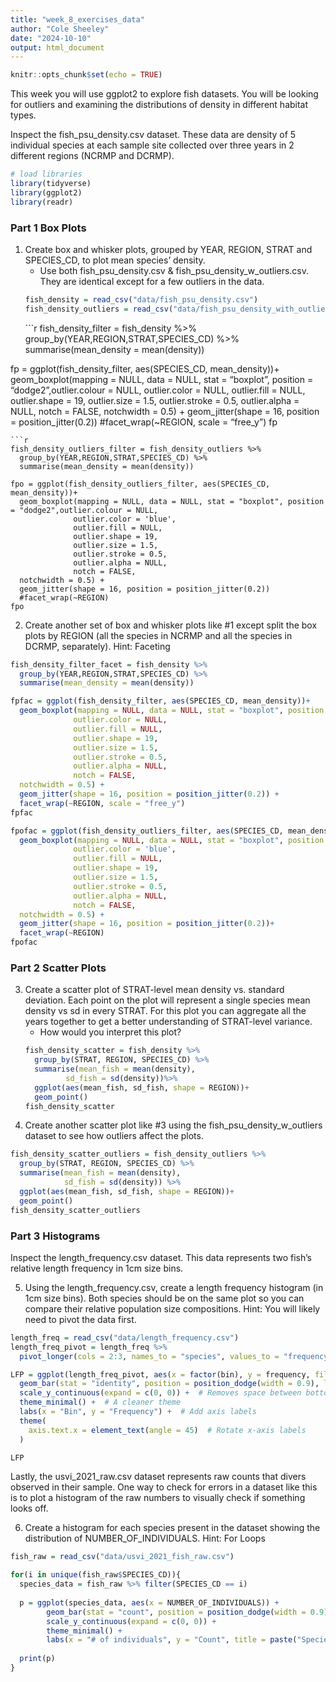 ```yaml
---
title: "week_8_exercises_data"
author: "Cole Sheeley"
date: "2024-10-10"
output: html_document
---
```


```r
knitr::opts_chunk$set(echo = TRUE)
```

This week you will use ggplot2 to explore fish datasets.  You will be looking for outliers and examining the distributions of density in different habitat types.  

Inspect the fish_psu_density.csv dataset.  These data are density of 5 individual species at each sample site collected over three years in 2 different regions (NCRMP and DCRMP).

```r
# load libraries
library(tidyverse)
library(ggplot2)
library(readr)
```
  
### Part 1 Box Plots

1. Create box and whisker plots, grouped by YEAR, REGION, STRAT and SPECIES_CD, to plot mean species' density.  
    - Use both fish_psu_density.csv & fish_psu_density_w_outliers.csv.  They are identical except for a few outliers in the data.
```r
fish_density = read_csv("data/fish_psu_density.csv")
fish_density_outliers = read_csv("data/fish_psu_density_with_outliers.csv")
```
```r
fish_density_filter = fish_density %>%
  group_by(YEAR,REGION,STRAT,SPECIES_CD) %>%
  summarise(mean_density = mean(density))

fp = ggplot(fish_density_filter, aes(SPECIES_CD, mean_density))+
  geom_boxplot(mapping = NULL, data = NULL, stat = "boxplot", position = "dodge2",outlier.colour = NULL,
			  outlier.color = NULL,
			  outlier.fill = NULL,
			  outlier.shape = 19,
			  outlier.size = 1.5,
			  outlier.stroke = 0.5,
			  outlier.alpha = NULL,
			  notch = FALSE,
  notchwidth = 0.5) +
  geom_jitter(shape = 16, position = position_jitter(0.2)) 
  #facet_wrap(~REGION, scale = "free_y")
fp
```
```r
fish_density_outliers_filter = fish_density_outliers %>%
  group_by(YEAR,REGION,STRAT,SPECIES_CD) %>%
  summarise(mean_density = mean(density))

fpo = ggplot(fish_density_outliers_filter, aes(SPECIES_CD, mean_density))+
  geom_boxplot(mapping = NULL, data = NULL, stat = "boxplot", position = "dodge2",outlier.colour = NULL,
			  outlier.color = 'blue',
			  outlier.fill = NULL,
			  outlier.shape = 19,
			  outlier.size = 1.5,
			  outlier.stroke = 0.5,
			  outlier.alpha = NULL,
			  notch = FALSE,
  notchwidth = 0.5) +
  geom_jitter(shape = 16, position = position_jitter(0.2)) 
  #facet_wrap(~REGION)
fpo
```
2. Create another set of box and whisker plots like #1 except split the box plots by REGION (all the species in NCRMP and all the species in DCRMP, separately).  Hint: Faceting
```r
fish_density_filter_facet = fish_density %>%
  group_by(YEAR,REGION,STRAT,SPECIES_CD) %>%
  summarise(mean_density = mean(density))

fpfac = ggplot(fish_density_filter, aes(SPECIES_CD, mean_density))+
  geom_boxplot(mapping = NULL, data = NULL, stat = "boxplot", position = "dodge2",outlier.colour = NULL,
			  outlier.color = NULL,
			  outlier.fill = NULL,
			  outlier.shape = 19,
			  outlier.size = 1.5,
			  outlier.stroke = 0.5,
			  outlier.alpha = NULL,
			  notch = FALSE,
  notchwidth = 0.5) +
  geom_jitter(shape = 16, position = position_jitter(0.2)) + 
  facet_wrap(~REGION, scale = "free_y")
fpfac
```
```r
fpofac = ggplot(fish_density_outliers_filter, aes(SPECIES_CD, mean_density))+
  geom_boxplot(mapping = NULL, data = NULL, stat = "boxplot", position = "dodge2",outlier.colour = NULL,
			  outlier.color = 'blue',
			  outlier.fill = NULL,
			  outlier.shape = 19,
			  outlier.size = 1.5,
			  outlier.stroke = 0.5,
			  outlier.alpha = NULL,
			  notch = FALSE,
  notchwidth = 0.5) +
  geom_jitter(shape = 16, position = position_jitter(0.2))+ 
  facet_wrap(~REGION)
fpofac
```
### Part 2 Scatter Plots

3. Create a scatter plot of STRAT-level mean density vs. standard deviation.  Each point on the plot will represent a single species mean density vs sd in every STRAT.  For this plot you can aggregate all the years together to get a better understanding of STRAT-level variance.
    - How would you interpret this plot?
```r
fish_density_scatter = fish_density %>%
  group_by(STRAT, REGION, SPECIES_CD) %>%
  summarise(mean_fish = mean(density),
            sd_fish = sd(density))%>%
  ggplot(aes(mean_fish, sd_fish, shape = REGION))+
  geom_point()
fish_density_scatter
```


4. Create another scatter plot like #3 using the fish_psu_density_w_outliers dataset to see how outliers affect the plots.
```r
fish_density_scatter_outliers = fish_density_outliers %>%
  group_by(STRAT, REGION, SPECIES_CD) %>%
  summarise(mean_fish = mean(density),
            sd_fish = sd(density)) %>%
  ggplot(aes(mean_fish, sd_fish, shape = REGION))+
  geom_point()
fish_density_scatter_outliers
```

### Part 3 Histograms

Inspect the length_frequency.csv dataset.  This data represents two fish's relative length frequency in 1cm size bins.  

5.  Using the length_frequency.csv, create a length frequency histogram (in 1cm size bins).  Both species should be on the same plot so you can compare their relative population size compositions.  Hint:  You will likely need to pivot the data first.
```r
length_freq = read_csv("data/length_frequency.csv")
length_freq_pivot = length_freq %>%
  pivot_longer(cols = 2:3, names_to = "species", values_to = "frequency")
```
```r
LFP = ggplot(length_freq_pivot, aes(x = factor(bin), y = frequency, fill = species)) +
  geom_bar(stat = "identity", position = position_dodge(width = 0.9), linewidth = .5, size = 1) +
  scale_y_continuous(expand = c(0, 0)) +  # Removes space between bottom and bars
  theme_minimal() +  # A cleaner theme
  labs(x = "Bin", y = "Frequency") +  # Add axis labels
  theme(
    axis.text.x = element_text(angle = 45)  # Rotate x-axis labels
  )

LFP
```

Lastly, the usvi_2021_raw.csv dataset represents raw counts that divers observed in their sample.  One way to check for errors in a dataset like this is to plot a histogram of the raw numbers to visually check if something looks off.  

6. Create a histogram for each species present in the dataset showing the distribution of NUMBER_OF_INDIVIDUALS.  Hint: For Loops
```r
fish_raw = read_csv("data/usvi_2021_fish_raw.csv")

for(i in unique(fish_raw$SPECIES_CD)){
  species_data = fish_raw %>% filter(SPECIES_CD == i)
  
  p = ggplot(species_data, aes(x = NUMBER_OF_INDIVIDUALS)) +
        geom_bar(stat = "count", position = position_dodge(width = 0.9), linewidth = .5, size = 1) +
        scale_y_continuous(expand = c(0, 0)) +
        theme_minimal() + 
        labs(x = "# of individuals", y = "Count", title = paste("Species:", i))
  
  print(p)
}
```
